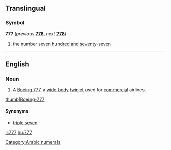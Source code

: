 ==Translingual==

===Symbol===
'''777''' (''previous'' '''[[776]]''', ''next'' '''[[778]]''')

# the number [[seven hundred and seventy-seven]]

[[Category:Arabic numerals]]
----

==English==

===Noun===
{{en-noun}}

# {{context|aviation|lang=en}} A [[w:Boeing 777|Boeing 777]], a [[wide body]] [[twinjet]]  used for [[commercial]] airlines. 
[[image:United Airlines B777-200 N780UA.jpg|thumb|Boeing-777]]

====Synonyms====
* [[triple seven]]

[[li:777]]
[[hu:777]]
